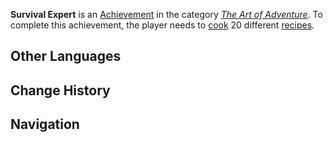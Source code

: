 {{Achievement Infobox
|title        = Survival Expert
|id           = 80009
|order id     = 0009
|category     = The Art of Adventure
|description  = Grasp how 20 different [[Recipes|dishes]] are made.
|requirements = 
|primogems    = 10
|tracking     = Tracks how many recipes were learned.
|topic        = Cooking
|set          = Survival Expert
|tier         = 2
|tiers_total  = 3
|tier1        = Survival Expert (Tier 1)
|tier2        = Survival Expert (Tier 2)
|tier3        = Survival Expert (Tier 3)
|prev         = Survival Expert (Tier 1)
|next         = Survival Expert (Tier 3)
}}
'''Survival Expert''' is an [[Achievement]] in the category ''[[The Art of Adventure]]''. To complete this achievement, the player needs to [[Cooking|cook]] 20 different [[recipes]].
<!--
==Trivia==

==Video Guides==
{{EVT
|video1   = 
|caption1 = 
}}
-->
==Other Languages==
{{Transclude|Survival Expert|Other Languages}}

==Change History==
{{Change History|1.0}}
<!--
==References==
{{Reflist}}
-->
==Navigation==
{{Achievement Navbox|The Art of Adventure}}